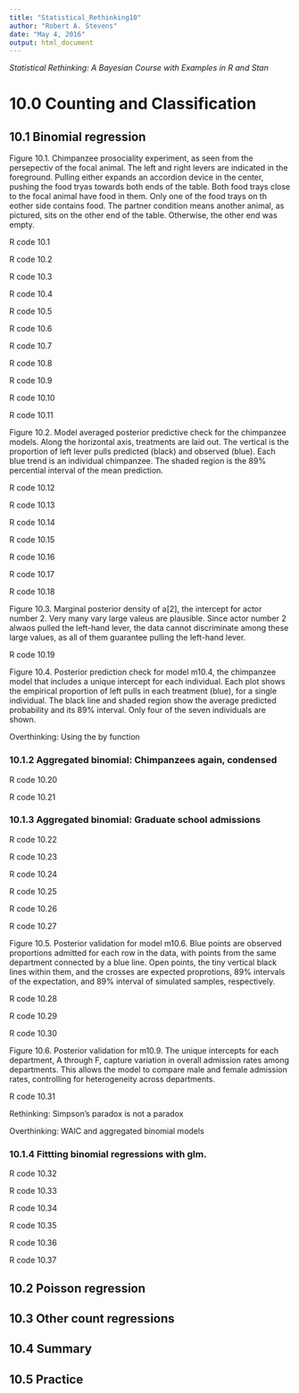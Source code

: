 ```yaml
---
title: "Statistical_Rethinking10"
author: "Robert A. Stevens"
date: "May 4, 2016"
output: html_document
---
```


*Statistical Rethinking: A Bayesian Course with Examples in R and Stan*

# 10.0 Counting and Classification  

## 10.1 Binomial regression  

Figure 10.1. Chimpanzee prosociality experiment, as seen from the persepectiv of the focal animal. The left and right levers are indicated in the foreground. Pulling either expands an accordion device in the center, pushing the food tryas towards both ends of the table. Both food trays close to the focal animal have food in them. Only one of the food trays on th eother side contains food. The partner condition means another animal, as pictured, sits on the other end of the table. Otherwise, the other end was empty.

R code 10.1

R code 10.2

R code 10.3

R code 10.4

R code 10.5

R code 10.6

R code 10.7

R code 10.8

R code 10.9

R code 10.10

R code 10.11

Figure 10.2. Model averaged posterior predictive check for the chimpanzee models. Along the horizontal axis, treatments are laid out. The vertical is the proportion of left lever pulls predicted (black) and observed (blue). Each blue trend is an individual chimpanzee. The shaded region is the 89% percential interval of the mean prediction. 

R code 10.12

R code 10.13

R code 10.14

R code 10.15

R code 10.16

R code 10.17

R code 10.18

Figure 10.3. Marginal posterior density of a[2], the intercept for actor number 2. Very many vary large valeus are plausible. Since actor number 2 alwaos pulled the left-hand lever, the data cannot discriminate among these large values, as all of them guarantee pulling the left-hand lever.

R code 10.19

Figure 10.4. Posterior prediction check for model m10.4, the chimpanzee model that includes a unique intercept for each individual. Each plot shows the empirical proportion of left pulls in each treatment (blue), for a single individual. The black line and shaded region show the average predicted probability and its 89% interval. Only four of the seven individuals are shown.

Overthinking: Using the by function

### 10.1.2 Aggregated binomial: Chimpanzees again, condensed

R code 10.20

R code 10.21

### 10.1.3 Aggregated binomial: Graduate school admissions

R code 10.22

R code 10.23

R code 10.24

R code 10.25

R code 10.26

R code 10.27

Figure 10.5. Posterior validation for model m10.6. Blue points are observed proportions admitted for each row in the data, with points from the same department connected by a blue line. Open points, the tiny vertical black lines within them, and the crosses are expected proprotions, 89% intervals of the expectation, and 89% interval of simulated samples, respectively.

R code 10.28

R code 10.29

R code 10.30

Figure 10.6. Posterior validation for m10.9. The unique intercepts for each department, A through F, capture variation in overall admission rates among departments. This allows the model to compare male and female admission rates, controlling for heterogeneity across departments.

R code 10.31

Rethinking: Simpson's paradox is not a paradox

Overthinking: WAIC and aggregated binomial models

### 10.1.4 Fittting binomial regressions with glm.

R code 10.32

R code 10.33

R code 10.34

R code 10.35

R code 10.36

R code 10.37

## 10.2 Poisson regression  



## 10.3 Other count regressions  

## 10.4 Summary  

## 10.5 Practice  
